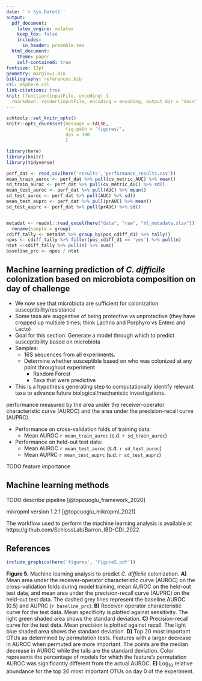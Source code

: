 ```yaml
---
date: '`r Sys.Date()`'
output:
  pdf_document:
    latex_engine: xelatex
    keep_tex: false
    includes:
      in_header: preamble.tex
  html_document:
    theme: paper
    self-contained: true
fontsize: 12pt
geometry: margin=1.0in
bibliography: references.bib
csl: msphere.csl
link-citations: true
knit: (function(inputFile, encoding) {
  rmarkdown::render(inputFile, encoding = encoding, output_dir = "docs", output_format = "all") })
---
```

```r
schtools::set_knitr_opts()
knitr::opts_chunk$set(message = FALSE,
                      fig.path = 'figures/',
                      dpi = 300
                      )
```

```r
library(here)
library(knitr)
library(tidyverse)
```

```r
perf_dat <- read_csv(here('results','performance_results.csv'))
mean_train_auroc <- perf_dat %>% pull(cv_metric_AUC) %>% mean()
sd_train_auroc <- perf_dat %>% pull(cv_metric_AUC) %>% sd()
mean_test_auroc <- perf_dat %>% pull(AUC) %>% mean()
sd_test_auroc <- perf_dat %>% pull(AUC) %>% sd()
mean_test_auprc <- perf_dat %>% pull(prAUC) %>% mean()
sd_test_auprc <- perf_dat %>% pull(prAUC) %>% sd()


metadat <- readxl::read_excel(here("data", "raw", "ml_metadata.xlsx")) %>%
  rename(sample = group)
cdiff_tally <- metadat %>% group_by(pos_cdiff_d1) %>% tally()
npos <- cdiff_tally %>% filter(pos_cdiff_d1 == 'yes') %>% pull(n)
ntot <-cdiff_tally %>% pull(n) %>% sum()
baseline_prc <- npos / ntot
```

## Machine learning prediction of _C. difficile_ colonization based on microbiota composition on day of challenge  

- We now see that microbiota are sufficient for colonization susceptibility/resistance
- Some taxa are suggestive of being protective vs unprotective (they have cropped up multiple times; think Lachno and Porphyro vs Entero and Lacto) 
- Goal for this section: Generate a model through which to predict susceptibility based on microbiota 
- Samples:
    - 16S sequences from all experiments. 
    - Determine whether susceptible based on who was colonized at any point throughout experiment
        - Random Forest 
        - Taxa that were predictive 
- This is a hypothesis generating step to computationally identify relevant taxa to advance future biological/mechanistic investigations. 

performance measured by the area under the receiver-operator characteristic curve (AUROC) and the area under the precision-recall curve (AUPRC).

- Performance on cross-validation folds of training data:
    - Mean AUROC `r mean_train_auroc` (s.d. `r sd_train_auroc`)
- Performance on held-out test data: 
    - Mean AUROC `r mean_test_auroc` (s.d. `r sd_test_auroc`)
    - Mean AUPRC `r mean_test_auprc` (s.d. `r sd_test_auprc`)

TODO feature importance

## Machine learning methods

TODO describe pipeline [@topcuoglu_framework_2020]

mikropml version 1.2.1 [@topcuoglu_mikropml_2021]

The workflow used to perform the machine learning analysis is available at https://github.com/SchlossLab/Barron_IBD-CDI_2022

## References

\setlength{\parindent}{-0.25in}
\setlength{\leftskip}{0.25in}
\noindent

<div id="refs"></div>

\setlength{\parindent}{0in}
\setlength{\leftskip}{0in}

\newpage

```r
include_graphics(here('figures', 'Figure5.pdf'))
```

**Figure 5.** Machine learning analysis to predict _C. difficile_ colonization.
**A)** Mean area under the receiver-operator characteristic curve (AUROC) on the
cross-validation folds during model training, mean AUROC on the held-out test
data, and mean area under the precision-recall curve (AUPRC) on the held-out
test data. The dashed grey lines represent the baseline AUROC (0.5) and AUPRC
(`r baseline_prc`). 
**B)** Receiver-operator characteristic curve for the
test data. Mean specificity is plotted against sensitivity. The light green
shaded area shows the standard deviation. 
**C)** Precision-recall curve for
the test data. Mean precision is plotted against recall. The light blue shaded
area shows the standard deviation. 
**D)** Top 20 most important OTUs as
determined by permutation tests. Features with a larger decrease in AUROC when
permuted are more important. The points are the median decrease in AUROC while
the tails are the standard deviation. Color represents the percentage of models
for which the feature's permutation AUROC was significantly different from the
actual AUROC. 
**E)** Log$_{10}$ relative abundance for the top 20 most important
OTUs on day 0 of the experiment.
